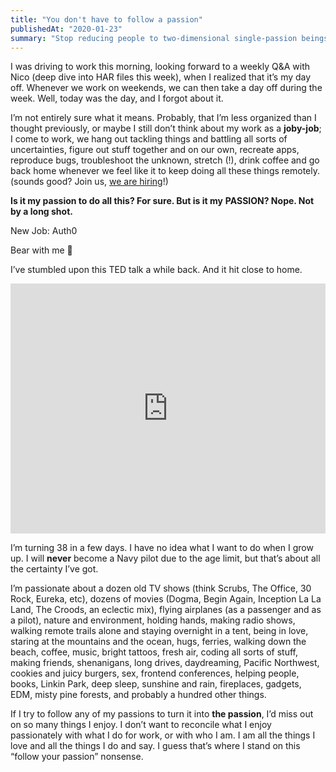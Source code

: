 ```yaml
---
title: "You don't have to follow a passion"
publishedAt: "2020-01-23"
summary: "Stop reducing people to two-dimensional single-passion beings"
---
```


I was driving to work this morning, looking forward to a weekly Q&A with Nico (deep dive into HAR files this week), when I realized that it’s my day off. Whenever we work on weekends, we can then take a day off during the week. Well, today was the day, and I forgot about it.

I’m not entirely sure what it means. Probably, that I’m less organized than I thought previously, or maybe I still don’t think about my work as a __joby-job__; I come to work, we hang out tackling things and battling all sorts of uncertainties, figure out stuff together and on our own, recreate apps, reproduce bugs, troubleshoot the unknown, stretch (!), drink coffee and go back home whenever we feel like it to keep doing all these things remotely. (sounds good? Join us, [we are hiring](https://jobs.lever.co/auth0?lever-via=KkPp8EXnYD)!)

__Is it my passion to do all this? For sure. But is it my__ __****PASSION****? Nope. Not by a long shot.__

New Job: Auth0

Bear with me 🐻

I’ve stumbled upon this TED talk a while back. And it hit close to home.

<iframe width="100%" height="400" src="https://www.youtube.com/embed/6MBaFL7sCb8" frameborder="0" allow="accelerometer; autoplay; encrypted-media; gyroscope; picture-in-picture" allowFullScreen></iframe>

I’m turning 38 in a few days. I have no idea what I want to do when I grow up. I will __never__ become a Navy pilot due to the age limit, but that’s about all the certainty I’ve got.

I’m passionate about a dozen old TV shows (think Scrubs, The Office, 30 Rock, Eureka, etc), dozens of movies (Dogma, Begin Again, Inception La La Land, The Croods, an eclectic mix), flying airplanes (as a passenger and as a pilot), nature and environment, holding hands, making radio shows, walking remote trails alone and staying overnight in a tent, being in love, staring at the mountains and the ocean, hugs, ferries, walking down the beach, coffee, music, bright tattoos, fresh air, coding all sorts of stuff, making friends, shenanigans, long drives, daydreaming, Pacific Northwest, cookies and juicy burgers, sex, frontend conferences, helping people, books, Linkin Park, deep sleep, sunshine and rain, fireplaces, gadgets, EDM, misty pine forests, and probably a hundred other things.

If I try to follow any of my passions to turn it into ****the passion****, I’d miss out on so many things I enjoy. I don’t want to reconcile what I enjoy passionately with what I do for work, or with who I am. I am all the things I love and all the things I do and say. I guess that’s where I stand on this “follow your passion” nonsense.
